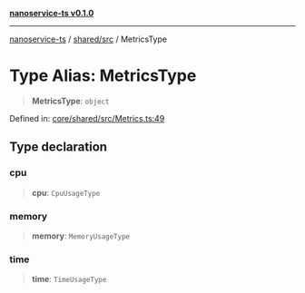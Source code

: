 [**nanoservice-ts v0.1.0**](/docs/ref/README)

***

[nanoservice-ts](/docs/ref/README) / [shared/src](/docs/ref/shared/src/README) / MetricsType

# Type Alias: MetricsType

> **MetricsType**: `object`

Defined in: [core/shared/src/Metrics.ts:49](https://github.com/deskree-inc/nanoservice-ts/blob/3ff7c6796e400e5bcd826090854040c1559068d4/core/shared/src/Metrics.ts#L49)

## Type declaration

### cpu

> **cpu**: `CpuUsageType`

### memory

> **memory**: `MemoryUsageType`

### time

> **time**: `TimeUsageType`
